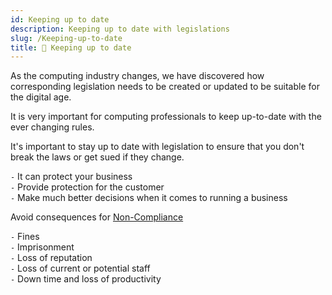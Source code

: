 ```yaml
---
id: Keeping up to date
description: Keeping up to date with legislations
slug: /Keeping-up-to-date
title: 📅 Keeping up to date
---
```


<p className="grey">As the computing industry changes, we have discovered how corresponding legislation needs to be created or updated to be suitable for the digital age.</p>

It is very important for computing professionals to keep up-to-date with the ever changing rules.

It's important to stay up to date with legislation to ensure that you don't break the laws or get sued if they change.

`-` It can protect your business <br />
`-` Provide protection for the customer <br />
`-` Make much better decisions when it comes to running a business <br />


Avoid consequences for [Non-Compliance](/business/Hacker-Groups#non-compliance "pageRef")

`-` Fines <br />
`-` Imprisonment <br />
`-` Loss of reputation <br />
`-` Loss of current or potential staff <br />
`-` Down time and loss of productivity <br />